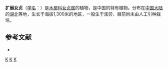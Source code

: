 {{Speciesbox 
| taxon = Ligustrum  expansum
| binomial_authority = Rehd.
}}

'''扩展女贞'''（[[学名|学名]]：{{lang|la|''Ligustrum expansum''}}）是[[木犀科|木犀科]][[女贞属|女贞属]]的植物，是中国的特有植物。分布在[[中国大陆|中国大陆]]的[[湖北|湖北]]等地，生长于海拔1,300米的地区，一般生于溪旁，目前尚未由人工引种栽培。

== 参考文献 ==
<div class="references-small">
* {{cite web| url =http://www.bioinfo.cn/db05/KmzwSpecies.php?action=view&id=14332| title =扩展女贞| work =《中国高等植物数据库全库》| publisher =中国科学院微生物研究所| author =昆明植物研究所| accessdate =2009-02-24| deadurl =yes| archiveurl =https://web.archive.org/web/20160305091113/http://www.bioinfo.cn/db05/KmzwSpecies.php?action=view&id=14332| archivedate =2016-03-05}}
</div>
{{Taxonbar|from=Q11076116}}

[[Category:女贞属|K]]
[[Category:中國特有植物|K]]
[[Category:湖北植物|K]]
